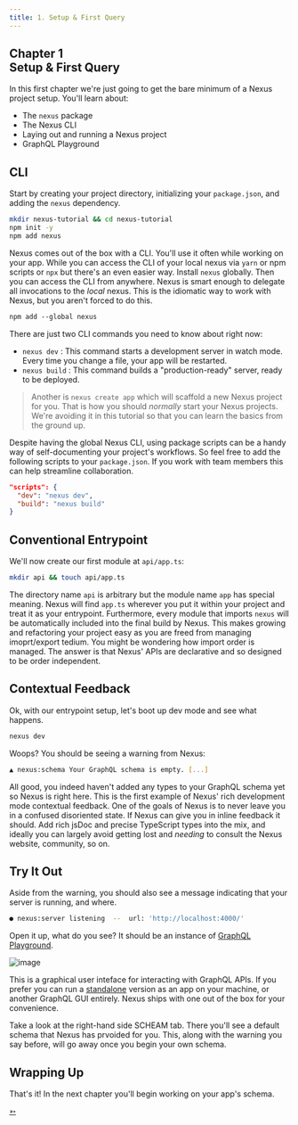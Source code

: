 ```yaml
---
title: 1. Setup & First Query
---
```


## Chapter 1 <br/> Setup & First Query

In this first chapter we're just going to get the bare minimum of a Nexus project setup. You'll learn about:

- The `nexus` package
- The Nexus CLI
- Laying out and running a Nexus project
- GraphQL Playground

## CLI

Start by creating your project directory, initializing your `package.json`, and adding the `nexus` dependency.

```bash
mkdir nexus-tutorial && cd nexus-tutorial
npm init -y
npm add nexus
```

Nexus comes out of the box with a CLI. You'll use it often while working on your app. While you can access the CLI of your local nexus via `yarn` or npm scripts or `npx` but there's an even easier way. Install `nexus` globally. Then you can access the CLI from anywhere. Nexus is smart enough to delegate all invocations to the _local_ nexus. This is the idiomatic way to work with Nexus, but you aren't forced to do this.

```markdown
npm add --global nexus
```

There are just two CLI commands you need to know about right now:

- `nexus dev` : This command starts a development server in watch mode. Every time you change a file, your app will be restarted.
- `nexus build` : This command builds a "production-ready" server, ready to be deployed.

> Another is `nexus create app` which will scaffold a new Nexus project for you. That is how you should _normally_ start your Nexus projects. We're avoiding it in this tutorial so that you can learn the basics from the ground up.

Despite having the global Nexus CLI, using package scripts can be a handy way of self-documenting your project's workflows. So feel free to add the following scripts to your `package.json`. If you work with team members this can help streamline collaboration.

```json
"scripts": {
  "dev": "nexus dev",
  "build": "nexus build"
}
```

## Conventional Entrypoint

We'll now create our first module at `api/app.ts`:

```bash
mkdir api && touch api/app.ts
```

The directory name `api` is arbitrary but the module name `app` has special meaning. Nexus will find `app.ts` wherever you put it within your project and treat it as your entrypoint. Furthermore, every module that imports `nexus` will be automatically included into the final build by Nexus. This makes growing and refactoring your project easy as you are freed from managing imoprt/export tedium. You might be wondering how import order is managed. The answer is that Nexus' APIs are declarative and so designed to be order independent.

## Contextual Feedback

Ok, with our entrypoint setup, let's boot up dev mode and see what happens.

```bash
nexus dev
```

Woops? You should be seeing a warning from Nexus:

```bash
▲ nexus:schema Your GraphQL schema is empty. [...]
```

All good, you indeed haven't added any types to your GraphQL schema yet so Nexus is right here. This is the first example of Nexus' rich development mode contextual feedback. One of the goals of Nexus is to never leave you in a confused disoriented state. If Nexus can give you in inline feedback it should. Add rich jsDoc and precise TypeScript types into the mix, and ideally you can largely avoid getting lost and _needing_ to consult the Nexus website, community, so on.

## Try It Out

Aside from the warning, you should also see a message indicating that your server is running, and where.

```bash
● nexus:server listening  --  url: 'http://localhost:4000/'
```

Open it up, what do you see? It should be an instance of [GraphQL Playground](https://github.com/prisma-labs/graphql-playground).

![image](https://user-images.githubusercontent.com/284476/83534302-ae1b7d00-a4be-11ea-9a13-2665bf152e2a.png)

This is a graphical user inteface for interacting with GraphQL APIs. If you prefer you can run a [standalone](https://www.electronjs.org/apps/graphql-playground) version as an app on your machine, or another GraphQL GUI entirely. Nexus ships with one out of the box for your convenience.

Take a look at the right-hand side SCHEAM tab. There you'll see a default schema that Nexus has prvoided for you. This, along with the warning you say before, will go away once you begin your own schema.

## Wrapping Up

That's it! In the next chapter you'll begin working on your app's schema.

<div class="NextIs NextChapter"></div>

[➳](/tutorial/chapter-2-writing-your-first-schema)
